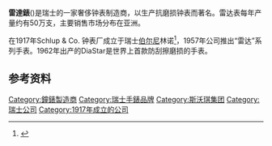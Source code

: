 {{about|鐘錶製造商|韓國男歌手|Rado}}
{{Infobox company
| company_name = 雷達錶
| company_logo = [[File:Rado_(Uhrenmarke)_logo.svg|150px]]
| company_type = [[上市公司|上市公司]] [[有限公司|有限公司]]
| foundation = 1917年
| parent = [[斯沃琪集团|斯沃琪集团]]
| location = [[瑞士|瑞士]]林诺
| key_people = Matthias Breschan <small>（CEO）</small>
| industry = [[奢侈品|奢侈品]]、钟表制造
| products = [[手表|手表]]
| homepage = [http://www.Rado.com www.Rado.com]
| num_employees = 470+ 
}}
'''雷達錶'''({{lang-en|Rado}})是瑞士的一家奢侈钟表制造商，以生产抗磨损钟表而著名。雷达表每年产量约有50万支，主要销售市场分布在亚洲。

在1917年Schlup & Co. 钟表厂成立于瑞士[[伯尔尼|伯尔尼]]林诺<ref>{{cite web|language=zh-hans|url=http://www.rado.com/cn/%E9%9B%B7%E8%BE%BE%E9%87%8D%E8%A6%81%E6%95%B0%E6%8D%AE.html|title=雷达重要数据|publisher=雷达表中文官网|accessdate=2013-04-12|deadurl=yes|archiveurl=https://web.archive.org/web/20130620142933/http://www.rado.com/cn/%E9%9B%B7%E8%BE%BE%E9%87%8D%E8%A6%81%E6%95%B0%E6%8D%AE.html|archivedate=2013-06-20}}</ref>，1957年公司推出“雷达”系列手表。1962年出产的DiaStar是世界上首款防刮擦磨损的手表。

==参考资料==
{{reflist}}

[[Category:鐘錶製造商|Category:鐘錶製造商]]
[[Category:瑞士手錶品牌|Category:瑞士手錶品牌]]
[[Category:斯沃琪集团|Category:斯沃琪集团]]
[[Category:瑞士公司|Category:瑞士公司]]
[[Category:1917年成立的公司|Category:1917年成立的公司]]
{{stub}}